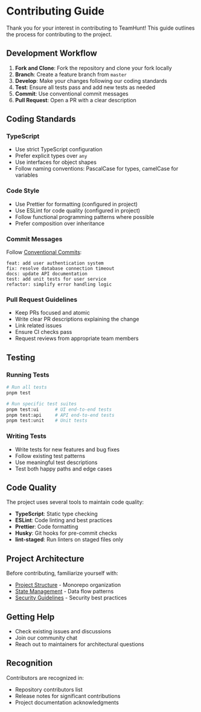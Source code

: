 # Contributing Guide

Thank you for your interest in contributing to TeamHunt! This guide outlines the process for contributing to the project.

## Development Workflow

1. **Fork and Clone**: Fork the repository and clone your fork locally
2. **Branch**: Create a feature branch from `master`
3. **Develop**: Make your changes following our coding standards
4. **Test**: Ensure all tests pass and add new tests as needed
5. **Commit**: Use conventional commit messages
6. **Pull Request**: Open a PR with a clear description

## Coding Standards

### TypeScript
- Use strict TypeScript configuration
- Prefer explicit types over `any`
- Use interfaces for object shapes
- Follow naming conventions: PascalCase for types, camelCase for variables

### Code Style
- Use Prettier for formatting (configured in project)
- Use ESLint for code quality (configured in project)
- Follow functional programming patterns where possible
- Prefer composition over inheritance

### Commit Messages

Follow [Conventional Commits](https://conventionalcommits.org/):

```
feat: add user authentication system
fix: resolve database connection timeout
docs: update API documentation
test: add unit tests for user service
refactor: simplify error handling logic
```

### Pull Request Guidelines

- Keep PRs focused and atomic
- Write clear PR descriptions explaining the change
- Link related issues
- Ensure CI checks pass
- Request reviews from appropriate team members

## Testing

### Running Tests

```bash
# Run all tests
pnpm test

# Run specific test suites
pnpm test:ui      # UI end-to-end tests
pnpm test:api     # API end-to-end tests
pnpm test:unit    # Unit tests
```

### Writing Tests

- Write tests for new features and bug fixes
- Follow existing test patterns
- Use meaningful test descriptions
- Test both happy paths and edge cases

## Code Quality

The project uses several tools to maintain code quality:

- **TypeScript**: Static type checking
- **ESLint**: Code linting and best practices
- **Prettier**: Code formatting
- **Husky**: Git hooks for pre-commit checks
- **lint-staged**: Run linters on staged files only

## Project Architecture

Before contributing, familiarize yourself with:

- [Project Structure](./project-structure) - Monorepo organization
- [State Management](./state-management) - Data flow patterns
- [Security Guidelines](./security) - Security best practices

## Getting Help

- Check existing issues and discussions
- Join our community chat
- Reach out to maintainers for architectural questions

## Recognition

Contributors are recognized in:
- Repository contributors list
- Release notes for significant contributions
- Project documentation acknowledgments
